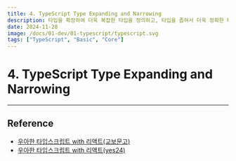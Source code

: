 ```yaml
---
title: 4. TypeScript Type Expanding and Narrowing
description: 타입을 확장하여 더욱 복잡한 타입을 정의하고, 타입을 좁혀서 더욱 정확한 타입을 정의하는 방법
date: 2024-11-28
image: /docs/01-dev/01-typescript/typescript.svg
tags: ["TypeScript", "Basic", "Core"]
---
```


# 4. TypeScript Type Expanding and Narrowing

---

## Reference

- [우아한 타입스크립트 with 리액트(교보문고)](https://product.kyobobook.co.kr/detail/S000210716282)
- [우아한 타입스크립트 with 리액트(yes24)](https://www.yes24.com/Product/Goods/123049083)
